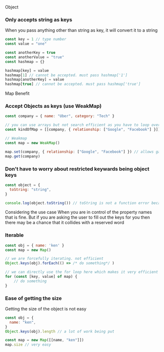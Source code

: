 Object

### Only accepts string as keys

When you pass anything other than string as key, it will convert it to a string

```js
const key = 1 // type number
const value = "one"

const anotherKey = true
const anotherValue = "true"
const hashmap = {}

hashmap[key] = value
hashmap[1] // cannot be accepted. must pass hashmap['1']
hashmap[anotherKey] = value
hashmap[true] // cannot be accepted. must pass hashmap['true']
```

Map Benefit

### Accept Objects as keys (use WeakMap)

```js
const company = { name: "Uber", category: "Tech" }

// you can use arrays but not search efficient as you have to loop over
const kindOfMap = [[company, { relationship: ["Google", "Facebook"] }]]

// Weakmap
const map = new WeakMap()

map.set(company, { relationship: ["Google", "Facebook"] }) // allows garbage collection of unused object keys
map.get(company)
```

### Don't have to worry about restricted keywards being object keys

```js
const object = {
  toString: "string",
}

console.log(object.toString()) // toString is not a function error because we overrided
```

Considering the use case
When you are in control of the property names that is fine.
But if you are asking the user to fill out the keys for you
then there may be a chance that it collides with a reserved word

### Iterable

```js
const obj = { name: 'ken' }
const map = new Map()

// we are forcefully iterating. not efficient
Object.keys(obj).forEach(() => /* do something*/ )

// we can directly use the for loop here which makes it very efficient
for (const [key, value] of map) {
    // do something
}

```

### Ease of getting the size

Getting the size of the object is not easy

```js
const obj = {
  name: "ken",
}
Object.keys(obj).length // a lot of work being put

const map = new Map([[name, "ken"]])
map.size // very easy
```
